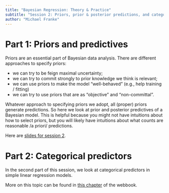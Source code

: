```yaml
---
title: "Bayesian Regression: Theory & Practice"
subtitle: "Session 2: Priors, prior & posterior predictions, and categorical predictors"
author: "Michael Franke"
---
```


# Part 1: Priors and predictives

Priors are an essential part of Bayesian data analysis.
There are different approaches to specify priors:

- we can try to be feign maximal uncertainty;
- we can try to commit strongly to prior knowledge we think is relevant;
- we can use priors to make the model "well-behaved" (e.g., help training / fitting)
- we can try to use priors that are as "objective" and "non-committal".

Whatever approach to specifying priors we adopt, all (proper) priors generate predictions.
So here we look at prior and posterior predictives of a Bayesian model.
This is helpful because you might not have intuitions about how to select priors, but you will likely have intuitions about what counts are reasonable /a priori/ predictions.

Here are [slides for session 2](02-priors-predictives-catPredictors.pdf).

# Part 2: Categorical predictors

In the second part of this session, we look at categorical predictors in simple linear regression models.

More on this topic can be found in [this chapter](https://michael-franke.github.io/intro-data-analysis/Chap-04-03-predictors.html) of the webbook.

